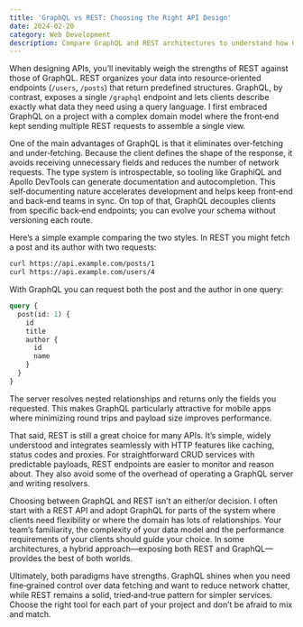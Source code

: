 ```yaml
---
title: 'GraphQL vs REST: Choosing the Right API Design'
date: 2024-02-20
category: Web Development
description: Compare GraphQL and REST architectures to understand how GraphQL can prevent over‑fetching and reduce network requests while REST remains a solid choice for simple endpoints.
---
```

When designing APIs, you’ll inevitably weigh the strengths of REST against those of GraphQL.  REST organizes your data into resource‑oriented endpoints (`/users`, `/posts`) that return predefined structures.  GraphQL, by contrast, exposes a single `/graphql` endpoint and lets clients describe exactly what data they need using a query language.  I first embraced GraphQL on a project with a complex domain model where the front‑end kept sending multiple REST requests to assemble a single view.

One of the main advantages of GraphQL is that it eliminates over‑fetching and under‑fetching.  Because the client defines the shape of the response, it avoids receiving unnecessary fields and reduces the number of network requests.  The type system is introspectable, so tooling like GraphiQL and Apollo DevTools can generate documentation and autocompletion.  This self‑documenting nature accelerates development and helps keep front‑end and back‑end teams in sync.  On top of that, GraphQL decouples clients from specific back‑end endpoints; you can evolve your schema without versioning each route.

Here’s a simple example comparing the two styles.  In REST you might fetch a post and its author with two requests:

```bash
curl https://api.example.com/posts/1
curl https://api.example.com/users/4
```

With GraphQL you can request both the post and the author in one query:

```graphql
query {
  post(id: 1) {
    id
    title
    author {
      id
      name
    }
  }
}
```

The server resolves nested relationships and returns only the fields you requested.  This makes GraphQL particularly attractive for mobile apps where minimizing round trips and payload size improves performance.

That said, REST is still a great choice for many APIs.  It’s simple, widely understood and integrates seamlessly with HTTP features like caching, status codes and proxies.  For straightforward CRUD services with predictable payloads, REST endpoints are easier to monitor and reason about.  They also avoid some of the overhead of operating a GraphQL server and writing resolvers.

Choosing between GraphQL and REST isn’t an either/or decision.  I often start with a REST API and adopt GraphQL for parts of the system where clients need flexibility or where the domain has lots of relationships.  Your team’s familiarity, the complexity of your data model and the performance requirements of your clients should guide your choice.  In some architectures, a hybrid approach—exposing both REST and GraphQL—provides the best of both worlds.

Ultimately, both paradigms have strengths.  GraphQL shines when you need fine‑grained control over data fetching and want to reduce network chatter, while REST remains a solid, tried‑and‑true pattern for simpler services.  Choose the right tool for each part of your project and don’t be afraid to mix and match.